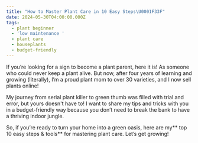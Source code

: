 ```yaml
---
title: "How to Master Plant Care in 10 Easy Steps\U0001F33F"
date: 2024-05-30T04:00:00.000Z
tags:
  - plant beginner
  - 'low maintenance '
  - plant care
  - houseplants
  - budget-friendly
---
```


<CaptionedImage imgUrl="/10-best-living-room-indoor-plants-01.webp" alt="plant image" />

If you’re looking for a sign to become a plant parent, here it is! As someone who could never keep a plant alive. But now, after four years of learning and growing (literally), I’m a proud plant mom to over 30 varieties, and I now sell plants online!

My journey from serial plant killer to green thumb was filled with trial and error, but yours doesn't have to! I want to share my tips and tricks with you in a budget-friendly way because you don’t need to break the bank to have a thriving indoor jungle.

So, if you’re ready to turn your home into a green oasis, here are my** top 10 easy steps & tools** for mastering plant care. Let’s get growing!

 
